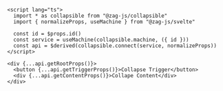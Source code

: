 ```svelte
<script lang="ts">
  import * as collapsible from "@zag-js/collapsible"
  import { normalizeProps, useMachine } from "@zag-js/svelte"

  const id = $props.id()
  const service = useMachine(collapsible.machine, ({ id }))
  const api = $derived(collapsible.connect(service, normalizeProps))
</script>

<div {...api.getRootProps()}>
  <button {...api.getTriggerProps()}>Collapse Trigger</button>
  <div {...api.getContentProps()}>Collape Content</div>
</div>
```
